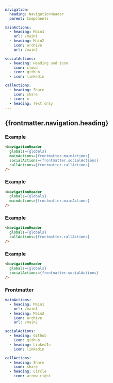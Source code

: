 ```yaml
---
navigation:
  heading: NavigationHeader
  parent: Components

mainActions:
  - heading: Main1
    url: /main1
  - heading: Main2
    icon: archive
    url: /main2

socialActions:
  - heading: Heading and icon
    icon: cloud
  - icon: github
  - icon: linkedin

callActions:
  - heading: Share
    icon: share
  - icon: x
  - heading: Text only
---
```


## {frontmatter.navigation.heading}
### Example
```html
<NavigationHeader 
  globals={globals}
  mainActions={frontmatter.mainActions}
  socialActions={frontmatter.socialActions}
  callActions={frontmatter.callActions} 
/>
```
<NavigationHeader 
  globals={globals}
  mainActions={frontmatter.mainActions}
  socialActions={frontmatter.socialActions}
  callActions={frontmatter.callActions} 
/>

### Example
```html
<NavigationHeader 
  globals={globals}
  mainActions={frontmatter.mainActions}
/>
```
<NavigationHeader 
  globals={globals}
  mainActions={frontmatter.mainActions}
/>

### Example
```html
<NavigationHeader 
  globals={globals}
  callActions={frontmatter.callActions} 
/>
```
<NavigationHeader 
  globals={globals}
  callActions={frontmatter.callActions} 
/>

### Example
```html
<NavigationHeader 
  globals={globals}
  socialActions={frontmatter.socialActions}
/>
```
<NavigationHeader 
  globals={globals}
  socialActions={frontmatter.socialActions}
/>

### Frontmatter
```yaml
mainActions:
  - heading: Main1
    url: /main1
  - heading: Main2
    icon: archive
    url: /main2

socialActions:
  - heading: Github
    icon: github
  - heading: LinkedIn
    icon: linkedin

callActions:
  - heading: Share
    icon: share
  - heading: Circle
    icon: arrow-right
```
